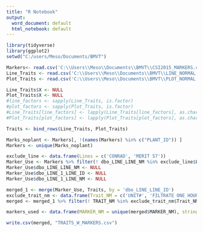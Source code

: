 ```yaml
---
title: "R Notebook"
output:
  word_document: default
  html_notebook: default
---
```


```r
library(tidyverse)
library(ggplot2)
setwd("C:/users/Meso/Documents/BMVT")
```
```r
Markers<- read.csv('C:\\Users\\Meso\\Documents\\BMVT\\CSI2015_MARKERS.csv', header = TRUE)
Line_Traits <- read.csv('C:\\Users\\Meso\\Documents\\BMVT\\LINE_NORMAL.csv', header = TRUE, stringsAsFactors = FALSE)
Plot_Traits <- read.csv('C:\\Users\\Meso\\Documents\\BMVT\\PLOT_NORMAL.csv', header = TRUE, stringsAsFactors = FALSE)
```

```r
Line_Traits$X <- NULL
Plot_Traits$X <- NULL
#line_factors <- sapply(Line_Traits, is.factor)
#plot_factors <- sapply(Plot_Traits, is.factor)
#Line_Traits[line_factors] <- lapply(Line_Traits[line_factors], as.character)
#Plot_Traits[plot_factors] <- lapply(Plot_Traits[plot_factors], as.character)
```



```r
Traits <- bind_rows(Line_Traits, Plot_Traits)
```
```r
Marks_noplant <- Markers[, !(names(Markers) %in% c("PLANT_ID")) ]
Markers <- unique(Marks_noplant)
```

```r
exclude_line <- data.frame(Lines = c('CONRAD', 'MERIT 57'))
Marker_Use <- Markers %>% filter(! dbo_LINE_LINE_NM %in% exclude_line$Lines)
Marker_Use$dbo_LINE_LINE_NM <- NULL
Marker_Use$dbo_LINE_1_LINE_ID <- NULL
Marker_Use$dbo_LINE_1_LINE_NM <- NULL
```

```r
merged_1 <- merge(Marker_Use, Traits, by = 'dbo_LINE_LINE_ID')
exclude_trait_nm <- data.frame(Trait_NM = c('UNIT#', 'FILTRATE ONE HOUR', 'MALT PROBLEMS', 'STEEP IN DATE', 'STEEP NUMBER', 'FGGRAMS OVER', 'GM.MOIS', 'HEIGHT.CM', 'FGGRAMS.OVER', 'MALT.MIDS', 'MALT.PLUMPS', 'MIDS.BARLEY', 'PULMP.BARLEY', 'RDF', 'SOM.MOIS', 'VISC.CP', 'WIEGHT', 'Z_YIELD', 'THINS.BARLEY'))
merged <- merged_1 %>% filter(! TRAIT_NM %in% exclude_trait_nm$Trait_NM)
```

```r
markers_used <- data.frame(MARKER_NM = unique(merged$MARKER_NM), stringsAsFactors = FALSE)
```

```r
write.csv(merged, "TRAITS_W_MARKERS.csv")
```


